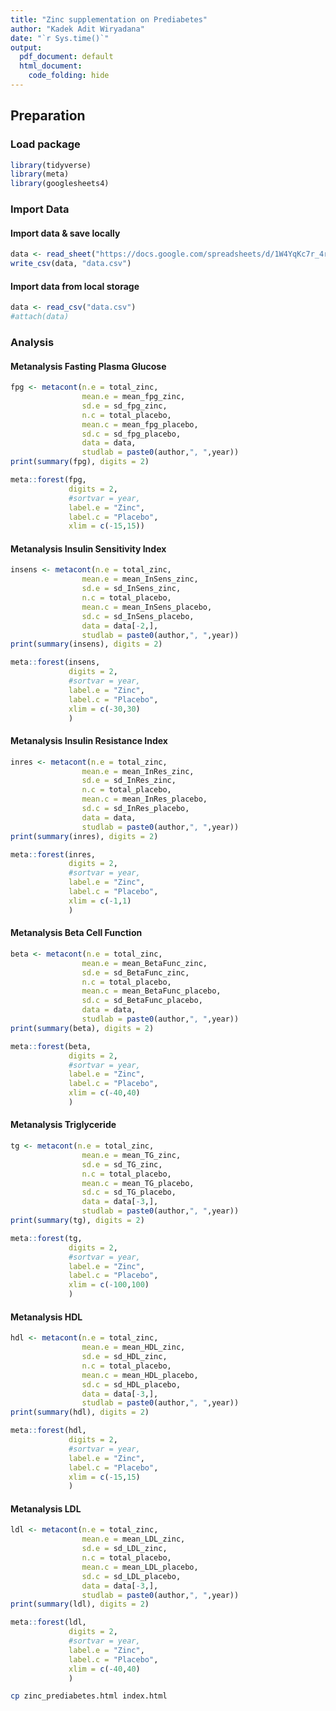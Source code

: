 ```yaml
---
title: "Zinc supplementation on Prediabetes"
author: "Kadek Adit Wiryadana"
date: "`r Sys.time()`"
output:
  pdf_document: default
  html_document: 
    code_folding: hide
---
```


## Preparation
### Load package
```r
library(tidyverse)
library(meta)
library(googlesheets4)
```


### Import Data

#### Import data & save locally
```r
data <- read_sheet("https://docs.google.com/spreadsheets/d/1W4YqKc7r_4rf47tSD635Ztq8n4g3srQdw6eaFJYKi70/edit#gid=0")
write_csv(data, "data.csv")

```

#### Import data from local storage
```r
data <- read_csv("data.csv")
#attach(data)
```

### Analysis

#### Metanalysis Fasting Plasma Glucose

```r
fpg <- metacont(n.e = total_zinc,
                mean.e = mean_fpg_zinc,
                sd.e = sd_fpg_zinc,
                n.c = total_placebo,
                mean.c = mean_fpg_placebo,
                sd.c = sd_fpg_placebo,
                data = data,
                studlab = paste0(author,", ",year))
print(summary(fpg), digits = 2)

meta::forest(fpg,
             digits = 2,
             #sortvar = year,
             label.e = "Zinc",
             label.c = "Placebo",
             xlim = c(-15,15))
```

#### Metanalysis Insulin Sensitivity Index

```r
insens <- metacont(n.e = total_zinc,
                mean.e = mean_InSens_zinc,
                sd.e = sd_InSens_zinc,
                n.c = total_placebo,
                mean.c = mean_InSens_placebo,
                sd.c = sd_InSens_placebo,
                data = data[-2,],
                studlab = paste0(author,", ",year))
print(summary(insens), digits = 2)

meta::forest(insens,
             digits = 2,
             #sortvar = year,
             label.e = "Zinc",
             label.c = "Placebo",
             xlim = c(-30,30)
             )
```

#### Metanalysis Insulin Resistance Index

```r
inres <- metacont(n.e = total_zinc,
                mean.e = mean_InRes_zinc,
                sd.e = sd_InRes_zinc,
                n.c = total_placebo,
                mean.c = mean_InRes_placebo,
                sd.c = sd_InRes_placebo,
                data = data,
                studlab = paste0(author,", ",year))
print(summary(inres), digits = 2)

meta::forest(inres,
             digits = 2,
             #sortvar = year,
             label.e = "Zinc",
             label.c = "Placebo",
             xlim = c(-1,1)
             )
```

#### Metanalysis Beta Cell Function

```r
beta <- metacont(n.e = total_zinc,
                mean.e = mean_BetaFunc_zinc,
                sd.e = sd_BetaFunc_zinc,
                n.c = total_placebo,
                mean.c = mean_BetaFunc_placebo,
                sd.c = sd_BetaFunc_placebo,
                data = data,
                studlab = paste0(author,", ",year))
print(summary(beta), digits = 2)

meta::forest(beta,
             digits = 2,
             #sortvar = year,
             label.e = "Zinc",
             label.c = "Placebo",
             xlim = c(-40,40)
             )
```

#### Metanalysis Triglyceride

```r
tg <- metacont(n.e = total_zinc,
                mean.e = mean_TG_zinc,
                sd.e = sd_TG_zinc,
                n.c = total_placebo,
                mean.c = mean_TG_placebo,
                sd.c = sd_TG_placebo,
                data = data[-3,],
                studlab = paste0(author,", ",year))
print(summary(tg), digits = 2)

meta::forest(tg,
             digits = 2,
             #sortvar = year,
             label.e = "Zinc",
             label.c = "Placebo",
             xlim = c(-100,100)
             )
```

#### Metanalysis HDL

```r
hdl <- metacont(n.e = total_zinc,
                mean.e = mean_HDL_zinc,
                sd.e = sd_HDL_zinc,
                n.c = total_placebo,
                mean.c = mean_HDL_placebo,
                sd.c = sd_HDL_placebo,
                data = data[-3,],
                studlab = paste0(author,", ",year))
print(summary(hdl), digits = 2)

meta::forest(hdl,
             digits = 2,
             #sortvar = year,
             label.e = "Zinc",
             label.c = "Placebo",
             xlim = c(-15,15)
             )
```

#### Metanalysis LDL

```r
ldl <- metacont(n.e = total_zinc,
                mean.e = mean_LDL_zinc,
                sd.e = sd_LDL_zinc,
                n.c = total_placebo,
                mean.c = mean_LDL_placebo,
                sd.c = sd_LDL_placebo,
                data = data[-3,],
                studlab = paste0(author,", ",year))
print(summary(ldl), digits = 2)

meta::forest(ldl,
             digits = 2,
             #sortvar = year,
             label.e = "Zinc",
             label.c = "Placebo",
             xlim = c(-40,40)
             )
```


```bash
cp zinc_prediabetes.html index.html
```


